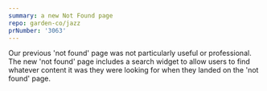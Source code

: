 ```yaml
---
summary: a new Not Found page
repo: garden-co/jazz
prNumber: '3063'
---
```

Our previous 'not found' page was not particularly useful or professional. The new 'not found' page includes a search widget to allow users to find whatever content it was they were looking for when they landed on the 'not found' page.
